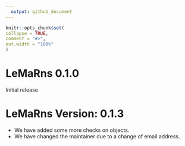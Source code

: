 ```yaml
---
  output: github_document
---
```


  ```r
knitr::opts_chunk$set(
  collapse = TRUE,
  comment = "#>",
  out.width = "100%"
)
```
# LeMaRns 0.1.0

Initial release

# LeMaRns Version: 0.1.3

- We have added some more checks on objects.
- We have changed the maintainer due to a change of email address.
